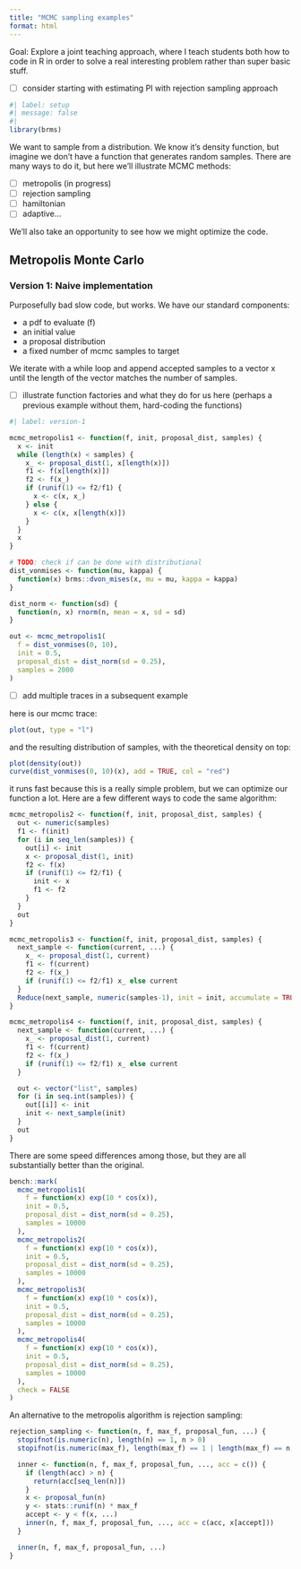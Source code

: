 ```yaml
---
title: "MCMC sampling examples"
format: html
---
```


Goal: Explore a joint teaching approach, where I teach students both how to code in R in order to solve a real interesting problem rather than super basic stuff.

- [ ] consider starting with estimating PI with rejection sampling approach

```r
#| label: setup
#| message: false
#| 
library(brms)
```

We want to sample from a distribution. We know it's density function, but imagine we don't have a function that generates random samples. There are many ways to do it, but here we'll illustrate MCMC methods:

- [ ] metropolis (in progress)
- [ ] rejection sampling
- [ ] hamiltonian
- [ ] adaptive...

We'll also take an opportunity to see how we might optimize the code.

## Metropolis Monte Carlo

### Version 1: Naive implementation

Purposefully bad slow code, but works. We have our standard components:

- a pdf to evaluate (f)
- an initial value
- a proposal distribution
- a fixed number of mcmc samples to target

We iterate with a while loop and append accepted samples to a vector x until the length of the vector matches the number of samples.

- [ ] illustrate function factories and what they do for us here (perhaps a previous example without them, hard-coding the functions)

```r
#| label: version-1

mcmc_metropolis1 <- function(f, init, proposal_dist, samples) {
  x <- init
  while (length(x) < samples) {
    x_ <- proposal_dist(1, x[length(x)])
    f1 <- f(x[length(x)])
    f2 <- f(x_)
    if (runif(1) <= f2/f1) {
      x <- c(x, x_) 
    } else {
      x <- c(x, x[length(x)])
    }
  }
  x
}

# TODO: check if can be done with distributional
dist_vonmises <- function(mu, kappa) {
  function(x) brms::dvon_mises(x, mu = mu, kappa = kappa)
}

dist_norm <- function(sd) {
  function(n, x) rnorm(n, mean = x, sd = sd)
}

out <- mcmc_metropolis1(
  f = dist_vonmises(0, 10), 
  init = 0.5, 
  proposal_dist = dist_norm(sd = 0.25), 
  samples = 2000
)
```

- [ ] add multiple traces in a subsequent example

here is our mcmc trace:

```r
plot(out, type = "l")
```

and the resulting distribution of samples, with the theoretical density on top:

```r
plot(density(out))
curve(dist_vonmises(0, 10)(x), add = TRUE, col = "red")
```

it runs fast because this is a really simple problem, but we can optimize our function a lot. Here are a few different ways to code the same algorithm:

```r
mcmc_metropolis2 <- function(f, init, proposal_dist, samples) {
  out <- numeric(samples)
  f1 <- f(init)
  for (i in seq_len(samples)) {
    out[i] <- init
    x <- proposal_dist(1, init)
    f2 <- f(x)
    if (runif(1) <= f2/f1) {
      init <- x
      f1 <- f2
    } 
  }
  out
}

mcmc_metropolis3 <- function(f, init, proposal_dist, samples) {
  next_sample <- function(current, ...) {
    x_ <- proposal_dist(1, current)
    f1 <- f(current)
    f2 <- f(x_)
    if (runif(1) <= f2/f1) x_ else current
  }
  Reduce(next_sample, numeric(samples-1), init = init, accumulate = TRUE)  
}

mcmc_metropolis4 <- function(f, init, proposal_dist, samples) {
  next_sample <- function(current, ...) {
    x_ <- proposal_dist(1, current)
    f1 <- f(current)
    f2 <- f(x_)
    if (runif(1) <= f2/f1) x_ else current
  }

  out <- vector("list", samples)
  for (i in seq.int(samples)) {
    out[[i]] <- init
    init <- next_sample(init)
  }
  out
}
```

There are some speed differences among those, but they are all substantially better than the original.

```r
bench::mark(
  mcmc_metropolis1(
    f = function(x) exp(10 * cos(x)),
    init = 0.5, 
    proposal_dist = dist_norm(sd = 0.25), 
    samples = 10000
  ),
  mcmc_metropolis2(
    f = function(x) exp(10 * cos(x)),
    init = 0.5, 
    proposal_dist = dist_norm(sd = 0.25), 
    samples = 10000
  ),
  mcmc_metropolis3(
    f = function(x) exp(10 * cos(x)),
    init = 0.5, 
    proposal_dist = dist_norm(sd = 0.25), 
    samples = 10000
  ),  
  mcmc_metropolis4(
    f = function(x) exp(10 * cos(x)),
    init = 0.5, 
    proposal_dist = dist_norm(sd = 0.25), 
    samples = 10000
  ),  
  check = FALSE 
)
```

An alternative to the metropolis algorithm is rejection sampling:


```r
rejection_sampling <- function(n, f, max_f, proposal_fun, ...) {
  stopifnot(is.numeric(n), length(n) == 1, n > 0)
  stopifnot(is.numeric(max_f), length(max_f) == 1 | length(max_f) == n, max_f > 0)

  inner <- function(n, f, max_f, proposal_fun, ..., acc = c()) {
    if (length(acc) > n) {
      return(acc[seq_len(n)])
    }
    x <- proposal_fun(n)
    y <- stats::runif(n) * max_f
    accept <- y < f(x, ...)
    inner(n, f, max_f, proposal_fun, ..., acc = c(acc, x[accept]))
  }

  inner(n, f, max_f, proposal_fun, ...)
}
```
